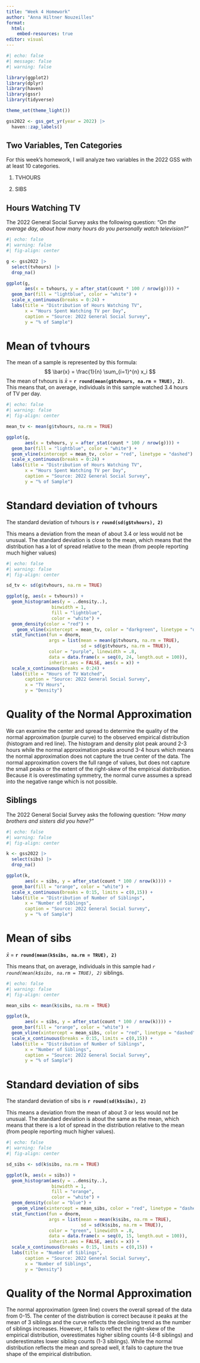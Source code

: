 ```yaml
---
title: "Week 4 Homework"
author: "Anna Hiltner Nouzeilles"
format: 
  html:
    embed-resources: true
editor: visual
---
```


```r
#| echo: false
#| message: false
#| warning: false

library(ggplot2)
library(dplyr)
library(haven)
library(gssr)
library(tidyverse)

theme_set(theme_light())

gss2022 <- gss_get_yr(year = 2022) |> 
  haven::zap_labels()                 
```

## Two Variables, Ten Categories

For this week's homework, I will analyze two variables in the 2022 GSS with at least 10 categories.

1.  TVHOURS

2.  SIBS

## Hours Watching TV

The 2022 General Social Survey asks the following question: *"On the average day, about how many hours do you personally watch television?"*

```r
#| echo: false
#| warning: false
#| fig-align: center

g <- gss2022 |>
  select(tvhours) |>   
  drop_na()

ggplot(g, 
       aes(x = tvhours, y = after_stat(count * 100 / nrow(g)))) +
  geom_bar(fill = "lightblue", color = "white") +
  scale_x_continuous(breaks = 0:24) +
  labs(title = "Distribution of Hours Watching TV", 
       x = "Hours Spent Watching TV per Day", 
       caption = "Source: 2022 General Social Survey",
       y = "% of Sample") 
```

# Mean of tvhours

The mean of a sample is represented by this formula:
$$
  \bar{x} = \frac{1}{n} \sum_{i=1}^{n} x_i
  $$
The mean of tvhours is $\bar{x}$ = **`r round(mean(g$tvhours, na.rm = TRUE), 2)`**. This means that, on average, individuals in this sample watched 3.4 hours of TV per day.

```r
#| echo: false
#| warning: false
#| fig-align: center

mean_tv <- mean(g$tvhours, na.rm = TRUE)

ggplot(g, 
       aes(x = tvhours, y = after_stat(count * 100 / nrow(g)))) +
  geom_bar(fill = "lightblue", color = "white") + 
  geom_vline(xintercept = mean_tv, color = "red", linetype = "dashed") +
  scale_x_continuous(breaks = 0:24) +
  labs(title = "Distribution of Hours Watching TV", 
       x = "Hours Spent Watching TV per Day", 
       caption = "Source: 2022 General Social Survey",
       y = "% of Sample") 
```

# Standard deviation of tvhours

The standard deviation of tvhours is **`r round(sd(g$tvhours), 2)`**

This means a deviation from the mean of about 3.4 or less would not be unusual. The standard deviation is close to the mean, which means that the distribution has a lot of spread relative to the mean (from people reporting much higher values)

```r
#| echo: false
#| warning: false
#| fig-align: center

sd_tv <- sd(g$tvhours, na.rm = TRUE) 

ggplot(g, aes(x = tvhours)) +
  geom_histogram(aes(y = ..density..),
                 binwidth = 1,
                 fill = "lightblue",
                 color = "white") + 
  geom_density(color = "red") +
    geom_vline(xintercept = mean_tv, color = "darkgreen", linetype = "dashed") +
  stat_function(fun = dnorm, 
                args = list(mean = mean(g$tvhours, na.rm = TRUE), 
                            sd = sd(g$tvhours, na.rm = TRUE)), 
                color = "purple", linewidth = .8,
                data = data.frame(x = seq(0, 24, length.out = 100)),
                inherit.aes = FALSE, aes(x = x)) +  
  scale_x_continuous(breaks = 0:24) +
  labs(title = "Hours of TV Watched",
       caption = "Source: 2022 General Social Survey",
       x = "TV Hours",
       y = "Density")
```

# Quality of the Normal Approximation

We can examine the center and spread to determine the quality of the normal approximation (purple curve) to the observed empirical distribution (histogram and red line). The histogram and density plot peak around 2-3 hours while the normal approximation peaks around 3-4 hours which means the normal approximation does not capture the true center of the data. The normal approximation covers the full range of values, but does not capture the small peaks or the extent of the right-skew of the empirical distribution. Because it is overestimating symmetry, the normal curve assumes a spread into the negative range which is not possible.

## Siblings

The 2022 General Social Survey asks the following question: *"How many brothers and sisters did you have?"*

```r
#| echo: false
#| warning: false
#| fig-align: center

k <- gss2022 |>
  select(sibs) |>   
  drop_na()

ggplot(k, 
       aes(x = sibs, y = after_stat(count * 100 / nrow(k)))) +
  geom_bar(fill = "orange", color = "white") +
  scale_x_continuous(breaks = 0:15, limits = c(0,15)) +
  labs(title = "Distribution of Number of Siblings", 
       x = "Number of Siblings", 
       caption = "Source: 2022 General Social Survey",
       y = "% of Sample") 
```

# Mean of sibs

$\bar{x}$ = **`r round(mean(k$sibs, na.rm = TRUE), 2)`** 

This means that, on average, individuals in this sample had _`r round(mean(k$sibs, na.rm = TRUE), 2)`_ siblings. 

```r
#| echo: false
#| warning: false
#| fig-align: center

mean_sibs <- mean(k$sibs, na.rm = TRUE)

ggplot(k, 
       aes(x = sibs, y = after_stat(count * 100 / nrow(k)))) +
  geom_bar(fill = "orange", color = "white") + 
  geom_vline(xintercept = mean_sibs, color = "red", linetype = "dashed") +
  scale_x_continuous(breaks = 0:15, limits = c(0,15)) +
  labs(title = "Distribution of Number of Siblings", 
       x = "Number of Siblings", 
       caption = "Source: 2022 General Social Survey",
       y = "% of Sample") 
```

# Standard deviation of sibs

The standard deviation of sibs is **`r round(sd(k$sibs), 2)`**

This means a deviation from the mean of about 3 or less would not be unusual. The standard deviation is about the same as the mean, which means that there is a lot of spread in the distribution relative to the mean (from people reporting much higher values).

```r
#| echo: false
#| warning: false
#| fig-align: center

sd_sibs <- sd(k$sibs, na.rm = TRUE) 

ggplot(k, aes(x = sibs)) +
  geom_histogram(aes(y = ..density..),
                 binwidth = 1,
                 fill = "orange",
                 color = "white") + 
  geom_density(color = "blue") +
    geom_vline(xintercept = mean_sibs, color = "red", linetype = "dashed") +
  stat_function(fun = dnorm, 
                args = list(mean = mean(k$sibs, na.rm = TRUE), 
                            sd = sd(k$sibs, na.rm = TRUE)), 
                color = "green", linewidth = .8,
                data = data.frame(x = seq(0, 15, length.out = 100)),
                inherit.aes = FALSE, aes(x = x)) +  
  scale_x_continuous(breaks = 0:15, limits = c(0,15)) +
  labs(title = "Number of Siblings",
       caption = "Source: 2022 General Social Survey",
       x = "Number of Siblings",
       y = "Density")
```

# Quality of the Normal Approximation

The normal approximation (green line) covers the overall spread of the data from 0-15. The center of the distribution is correct because it peaks at the mean of 3 siblings and the curve reflects the declining trend as the number of siblings increases. However, it fails to reflect the right-skew of the empirical distribution, overestimates higher sibling counts (4-8 siblings) and underestimates lower sibling counts (1-3 siblings). While the normal distribution reflects the mean and spread well, it fails to capture the true shape of the empirical distribution. 
